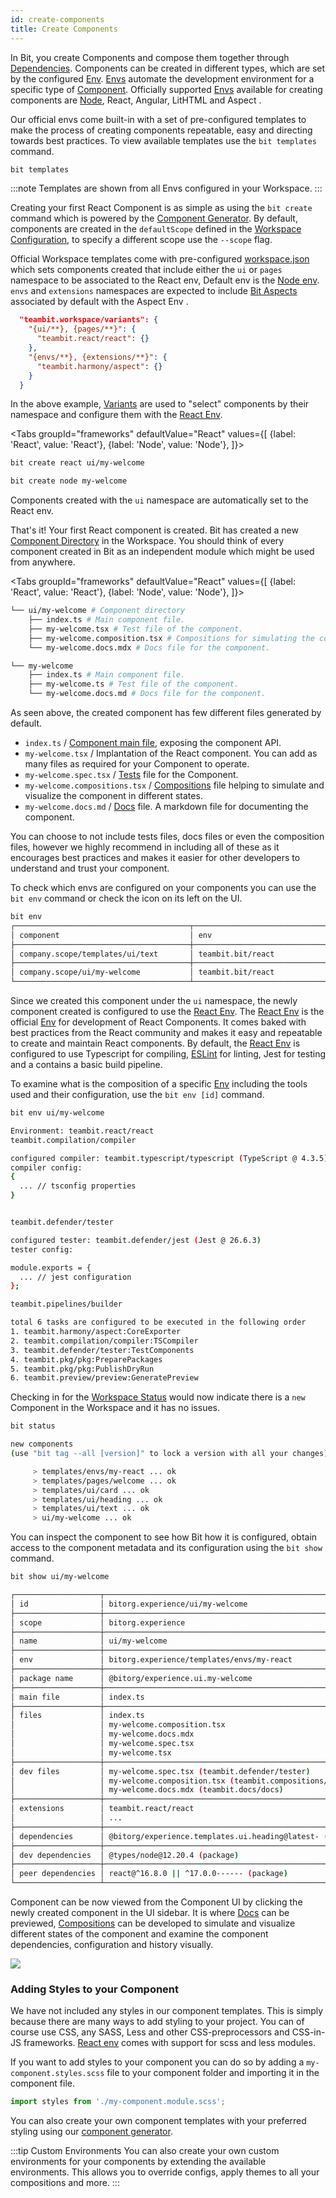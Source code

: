 ```yaml
---
id: create-components
title: Create Components
---
```



In Bit, you create Components and compose them together through [Dependencies](/dependencies/overview). Components can be created in different types, which are set by the configured [Env](/envs/overview). [Envs](/envs/overview) automate the development environment for a specific type of [Component](/components/overview). Officially supported [Envs](/envs/overview) available for creating components are [Node](/node/overview), React, Angular, LitHTML and Aspect <!--TODO [React](/react/overview), [Angular](/angular/overview), [LitHTML](/lithtml/overview) and [Aspect](/extending-bit/aspect) -->.

Our official envs come built-in with a set of pre-configured templates to make the process of creating components repeatable, easy and directing towards best practices. To view available templates use the `bit templates` command.

```bash
bit templates
```

:::note
Templates are shown from all Envs configured in your Workspace.
:::

Creating your first React Component is as simple as using the `bit create` command which is powered by the [Component Generator](/generator/overview). By default, components are created in the `defaultScope` defined in the [Workspace Configuration](/workspace/workspace-json), to specify a different scope use the `--scope` flag.

Official Workspace templates come with pre-configured [workspace.json](/workspace/workspace-json) which sets components created that include either the `ui` or `pages` namespace to be associated to the React env, Default env is the [Node env](/aspects/node). `envs` and `extensions` namespaces are expected to include [Bit Aspects](/aspects/aspects-overview) associated by default with the Aspect Env <!-- TODO [Aspect env](/extending-bit/aspect-env) -->.

```json title="workspace.json"
  "teambit.workspace/variants": {
    "{ui/**}, {pages/**}": {
      "teambit.react/react": {}
    },
    "{envs/**}, {extensions/**}": {
      "teambit.harmony/aspect": {}
    }
  }
```

In the above example, [Variants](/workspace/variants) are used to "select" components by their namespace and configure them with the [React Env](/aspects/react).

<Tabs
groupId="frameworks"
defaultValue="React"
values={[
{label: 'React', value: 'React'},
{label: 'Node', value: 'Node'},
]}>
<TabItem value="React">

```bash
bit create react ui/my-welcome
```

  </TabItem>
  <TabItem value="Node">

```bash
bit create node my-welcome
```

  </TabItem>
</Tabs>

Components created with the `ui` namespace are automatically set to the React env.

That's it! Your first React component is created. Bit has created a new [Component Directory](/workspace/component-directory) in the Workspace. You should think of every component created in Bit as an independent module which might be used from anywhere.

<Tabs
groupId="frameworks"
defaultValue="React"
values={[
{label: 'React', value: 'React'},
{label: 'Node', value: 'Node'},
]}>
<TabItem value="React">

```bash
└── ui/my-welcome # Component directory
    ├── index.ts # Main component file.
    ├── my-welcome.tsx # Test file of the component.
    ├── my-welcome.composition.tsx # Compositions for simulating the component in different states.
    └── my-welcome.docs.mdx # Docs file for the component.
```

  </TabItem>
  <TabItem value="Node">

```bash
└── my-welcome
    ├── index.ts # Main component file.
    ├── my-welcome.ts # Test file of the component.
    └── my-welcome.docs.md # Docs file for the component.
```

  </TabItem>
</Tabs>

As seen above, the created component has few different files generated by default.

- `index.ts` / [Component main file](/components/main-file), exposing the component API.
- `my-welcome.tsx` / Implantation of the React component. You can add as many files as required for your Component to operate.
- `my-welcome.spec.tsx` / [Tests](/tester/overview) file for the Component.
- `my-welcome.compositions.tsx` / [Compositions](/compositions/overview) file helping to simulate and visualize the component in different states.
- `my-welcome.docs.md` / [Docs](/docs/overview) file. A markdown file for documenting the component.

You can choose to not include tests files, docs files or even the composition files, however we highly recommend in including all of these as it encourages best practices and makes it easier for other developers to understand and trust your component.

To check which envs are configured on your components you can use the `bit env` command or check the icon on its left on the UI.

```bash
bit env
┌───────────────────────────────────────┬───────────────────────────────────────┐
│ component                             │ env                                   │
├───────────────────────────────────────┼───────────────────────────────────────┤
│ company.scope/templates/ui/text       │ teambit.bit/react                     │
├───────────────────────────────────────┼───────────────────────────────────────┤
│ company.scope/ui/my-welcome           │ teambit.bit/react                     │
└───────────────────────────────────────┴───────────────────────────────────────┘
```

Since we created this component under the `ui` namespace, the newly component created is configured to use the [React Env](/aspects/react). The [React Env](/aspects/react) is the official [Env](/envs/overview) for development of React Components. It comes baked with best practices from the React community and makes it easy and repeatable to create and maintain React components. By default, the [React Env](/aspects/react) is configured to use Typescript <!--TODO [TypeScript](/typescript/overview)--> for compiling, [ESLint](/linter/overview) for linting, <!--TODO [Jest](/jest/overview)--> Jest for testing and a contains a basic build pipeline.

To examine what is the composition of a specific [Env](/envs/overview) including the tools used and their configuration, use the `bit env [id]` command.

```bash
bit env ui/my-welcome
```

```bash
Environment: teambit.react/react
teambit.compilation/compiler

configured compiler: teambit.typescript/typescript (TypeScript @ 4.3.5)
compiler config:
{
  ... // tsconfig properties
}


teambit.defender/tester

configured tester: teambit.defender/jest (Jest @ 26.6.3)
tester config:

module.exports = {
  ... // jest configuration
};

teambit.pipelines/builder

total 6 tasks are configured to be executed in the following order
1. teambit.harmony/aspect:CoreExporter
2. teambit.compilation/compiler:TSCompiler
3. teambit.defender/tester:TestComponents
4. teambit.pkg/pkg:PreparePackages
5. teambit.pkg/pkg:PublishDryRun
6. teambit.preview/preview:GeneratePreview
```

<!-- To customize or learn more on this env and make it your own, head to [React env documentation](/getting-started/compose-an-env). -->

Checking in for the [Workspace Status](/workspace/workspace-status) would now indicate there is a `new` Component in the Workspace and it has no issues.

```bash
bit status
```

```bash
new components
(use "bit tag --all [version]" to lock a version with all your changes)

     > templates/envs/my-react ... ok
     > templates/pages/welcome ... ok
     > templates/ui/card ... ok
     > templates/ui/heading ... ok
     > templates/ui/text ... ok
     > ui/my-welcome ... ok
```

You can inspect the component to see how Bit how it is configured, obtain access to the component metadata and its configuration using the `bit show` command.

```bash
bit show ui/my-welcome
```

```bash
┌───────────────────┬────────────────────────────────────────────────────────────────┐
│ id                │ bitorg.experience/ui/my-welcome                                │
├───────────────────┼────────────────────────────────────────────────────────────────┤
│ scope             │ bitorg.experience                                              │
├───────────────────┼────────────────────────────────────────────────────────────────┤
│ name              │ ui/my-welcome                                                  │
├───────────────────┼────────────────────────────────────────────────────────────────┤
│ env               │ bitorg.experience/templates/envs/my-react                      │
├───────────────────┼────────────────────────────────────────────────────────────────┤
│ package name      │ @bitorg/experience.ui.my-welcome                               │
├───────────────────┼────────────────────────────────────────────────────────────────┤
│ main file         │ index.ts                                                       │
├───────────────────┼────────────────────────────────────────────────────────────────┤
│ files             │ index.ts                                                       │
│                   │ my-welcome.composition.tsx                                     │
│                   │ my-welcome.docs.mdx                                            │
│                   │ my-welcome.spec.tsx                                            │
│                   │ my-welcome.tsx                                                 │
├───────────────────┼────────────────────────────────────────────────────────────────┤
│ dev files         │ my-welcome.spec.tsx (teambit.defender/tester)                  │
│                   │ my-welcome.composition.tsx (teambit.compositions/compositions) │
│                   │ my-welcome.docs.mdx (teambit.docs/docs)                        │
├───────────────────┼────────────────────────────────────────────────────────────────┤
│ extensions        │ teambit.react/react                                            │
│                   │ ...                                                            │
├───────────────────┼────────────────────────────────────────────────────────────────┤
│ dependencies      │ @bitorg/experience.templates.ui.heading@latest- (component)    │
├───────────────────┼────────────────────────────────────────────────────────────────┤
│ dev dependencies  │ @types/node@12.20.4 (package)                                  │
├───────────────────┼────────────────────────────────────────────────────────────────┤
│ peer dependencies │ react@^16.8.0 || ^17.0.0------ (package)                       │
└───────────────────┴────────────────────────────────────────────────────────────────┘
```

Component can be now viewed from the Component UI <!--TODO [Component UI](/components/ui) --> by clicking the newly created component in the UI sidebar. It is where [Docs](/docs/overview) can be previewed, [Compositions](/compositions/overview) can be developed to simulate and visualize different states of the component and examine the component dependencies, configuration and history visually.

<Image src={componentImg} />

### Adding Styles to your Component

We have not included any styles in our component templates. This is simply because there are many ways to add styling to your project. You can of course use CSS, any SASS, Less and other CSS-preprocessors and CSS-in-JS frameworks. [React env](/aspects/react) comes with support for scss and less modules.

If you want to add styles to your component you can do so by adding a `my-component.styles.scss` file to your component folder and importing it in the component file.

```ts
import styles from './my-component.module.scss';
```

You can also create your own component templates with your preferred styling using our [component generator](/generator/template-components).

:::tip Custom Environments
You can also create your own custom environments <!--TODO [custom environments](/) --> for your components by extending the available environments. This allows you to override configs, apply themes to all your compositions and more.
:::
